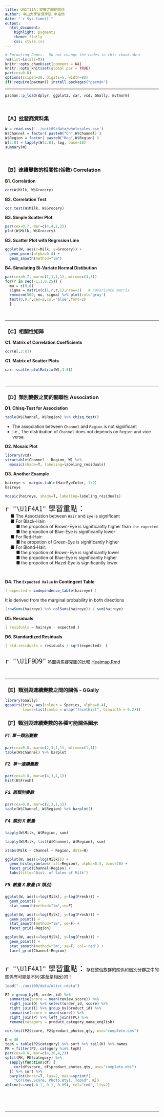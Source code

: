 ```yaml
---
title: UNIT11A：變數之間的關係
author: 中山大學管理學院 卓雍然
date: "`r Sys.time()`"
output: 
  html_document:
    highlight: pygments
    theme: flatly
    css: style.css
---
```


```r
# Formating Codes.  Do not change the codes in this chunk.<br>
rm(list=ls(all=T))
knitr::opts_chunk$set(comment = NA)
knitr::opts_knit$set(global.par = TRUE)
par(cex=0.8)
options(scipen=20, digits=5, width=80)
if(!require(pacman)) install.packages("pacman")
```
<hr>

```r
pacman::p_load(dplyr, ggplot2, car, vcd, GGally, mvtnorm)
```
<br>

### 【A】批發商資料集

```r
W = read.csv('../unit09/data/wholesales.csv')
W$Channel = factor( paste0("Ch",W$Channel) )
W$Region = factor( paste0("Reg",W$Region) )
W[3:8] = lapply(W[3:8], log, base=10)
summary(W)
```
<br>

### 【B】連續變數的相關性(係數) Correlation

**B1. Correlation**
```r
cor(W$Milk, W$Grocery)
```

**B2. Correlation Test**
```r
cor.test(W$Milk, W$Grocery)
```

**B3. Simple Scatter Plot**
```r
par(cex=0.7, mar=c(4,4,2,2))
plot(W$Milk, W$Grocery)
```

**B3. Scatter Plot with Regrssion Line**
```r
ggplot(W, aes(x=Milk, y=Grocery)) +
  geom_point(alpha=0.4) +
  geom_smooth(method="lm")
```

**B4. Simulating Bi-Variate Normal Distibution**
```r
par(cex=0.7, mar=c(1,1,1,1), mfrow=c(3,3))
for(r in seq(-1,1,0.25)) {
  mu = c(0,0)
  sigma = matrix(c(1,r,r,1),nrow=2)   # covariance matrix 
  rmvnorm(500, mu, sigma) %>% plot(col='gray')
  text(0,0,r,cex=2,col='blue',font=2)
  }
```
<br><hr>

### 【C】相關性矩陣

**C1. Matrix of Correlation Coefficients**
```r
cor(W[,3:8])
```

**C1. Matrix of Scatter Plots**
```r
car::scatterplotMatrix(W[,3:8])
```
<br><hr>

### 【D】類別變數之間的關聯性 Association

**D1. Chisq-Test for Association**
```r
table(W$Channel, W$Region) %>% chisq.test()
```

+ The association between `Channel` and `Region` is not significant
+ I.e., The distribution of `Channel` does not depends on `Region` and vice versa.

**D2. Mosaic Plot**
```r
library(vcd)
structable(Channel ~ Region, W) %>% 
  mosaic(shade=T, labeling=labeling_residuals)
```

**D3. Another Example**
```r
haireye <- margin.table(HairEyeColor, 1:2)
haireye
```

```r
mosaic(haireye, shade=T, labeling=labeling_residuals)
```

<p class="wwl">
<span style="font-size:24px">`r "\U1F4A1"` 學習重點：</span><br>
&emsp; ■ The Association between `Hair` and `Eye` is significant<br>
&emsp; ■ For Black-Hair:<br>
&emsp; &emsp; ■ the propotion of Brown-Eye is significantly higher than `the expected`<br>
&emsp; &emsp; ■ the propotion of Blue-Eye is significantly lower<br>
&emsp; ■ For Red-Hair:<br>
&emsp; &emsp; ■ he propotion of Green-Eye is significantly higher<br>
&emsp; ■ For Blond-Hair:<br>
&emsp; &emsp; ■ the propotion of Brown-Eye is significantly lower<br>
&emsp; &emsp; ■ the propotion of Blue-Eye is significantly higher<br>
&emsp; &emsp; ■ the propotion of Hazel-Eye is significantly lower<br>
</p class="wwl"><br>

**D4. The `Expected Value` in Contingent Table**
```r
( expected = independence_table(haireye) )
```

It is derived from the marginal probability in both directions
```r
(rowSums(haireye) %o% colSums(haireye)) / sum(haireye)
```

**D5. Residuals**
```r
( residuals = haireye - expected ) 
```

**D6. Standardized Residuals**
```r
( std.residuals = residuals / sqrt(expected)  ) 
```

<br>
<span style="font-size:24px">`r "\U1F9D9"`</span>
熱圖與馬賽克圖的比較 [Heatmap.Rmd](http://140.117.69.135:4949/tonychuo/Heatmap.Rmd)

<br><hr>

### 【E】類別與連續變數之間的關係 - GGally
```r
library(GGally)
ggpairs(iris, aes(colour = Species, alpha=0.4),
        lower=list(combo = wrap("facethist", binwidth = 0.2)))
```

### 【F】類別與連續變數的各種可能關係圖示

##### F1. 單一類別變數
```r
par(cex=0.8, mar=c(2,3,1,1), mfrow=c(1,1))
table(W$Channel) %>% barplot
```

##### F2. 單一連續變數
```r
par(cex=0.8, mar=c(4,3,1,1))
hist(W$Fresh)
```

##### F3. 兩類別變數
```r
par(cex=0.8, mar=c(2,3,1,1))
table(W$Channel, W$Region) %>% barplot()
```

##### F4. 類別 X 數量
```r
tapply(W$Milk, W$Region, sum)
```

```r
tapply(W$Milk, list(W$Channel, W$Region), sum)
```

```r
xtabs(Milk ~ Channel + Region, data=W)
```

```r
ggplot(W, aes(x=log(Milk))) +
  geom_histogram(aes(fill=Region), alpha=0.5, bins=20) +
  facet_grid(Channel~Region) +
  labs(title="Dist. of Sales of Milk")
```

##### F5. 數量 X 數量 (X 類別)
```r
ggplot(W, aes(x=log(Milk), y=log(Fresh))) +
  geom_point() +
  stat_smooth(method="lm",se=F)
```

```r
ggplot(W, aes(x=log(Milk), y=log(Fresh))) +
  geom_point() +
  stat_smooth(method="lm", se=F) +
  facet_grid(~Region)
```

```r
ggplot(W, aes(x=log(Milk), y=log(Fresh))) +
  geom_point() +
  stat_smooth(method="lm", se=F, col='red') +
  facet_grid(Channel~Region)
```

<br>
<span style="font-size:24px">`r "\U1F4A1"` 學習重點：</span>
存在整個族群的關係和個別分群之中的關係有可能是不同(甚至是相反)的！

```r
load("../unit09/data/olist.rdata")

P2 = group_by(R, order_id) %>% 
  summarise(score = mean(review_score)) %>% 
  right_join(O) %>% select(order_id, score) %>% 
  right_join(I) %>% group_by(product_id) %>% 
  summarise(score = mean(score)) %>% 
  right_join(P) %>% left_join(TPC) %>% 
  rename(category = product_category_name_english)
```

```r
cor.test(P2$score, P2$product_photos_qty, use="complete.obs")
```

```r
K = 40
topK = table(P2$category) %>% sort %>% tail(K) %>% names
PK = filter(P2, category %in% topK)
par(cex=0.6, mar=c(4,20,4,2))
split(PK, PK$category) %>% 
  sapply(function(df) {
    cor(df$score, df$product_photos_qty, use="complete.obs")
  }) %>% sort %>% 
  barplot(horiz=T, las=2, main=sprintf(
    "Cor(Rev.Score, Photo.Qty), Top%d", K))
abline(v=seq(-0.1, 0.1, 0.05), col="red", lty=2)
```


<br><br><br><hr>



